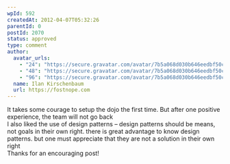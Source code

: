 ```yaml
---
wpId: 592
createdAt: 2012-04-07T05:32:26
parentId: 0
postId: 2070
status: approved
type: comment
author:
  avatar_urls:
    - "24": "https://secure.gravatar.com/avatar/7b5a068d030b646eedbf50c2b87e50aa?s=24&d=mm&r=g"
    - "48": "https://secure.gravatar.com/avatar/7b5a068d030b646eedbf50c2b87e50aa?s=48&d=mm&r=g"
    - "96": "https://secure.gravatar.com/avatar/7b5a068d030b646eedbf50c2b87e50aa?s=96&d=mm&r=g"
  name: Ilan Kirschenbaum
  url: https://fostnope.com
---
```


It takes some courage to setup the dojo the first time. But after one positive experience, the team will not go back  
I also liked the use of design patterns – design patterns should be means, not goals in their own right. there is great advantage to know design patterns. but one must appreciate that they are not a solution in their own right  
Thanks for an encouraging post!